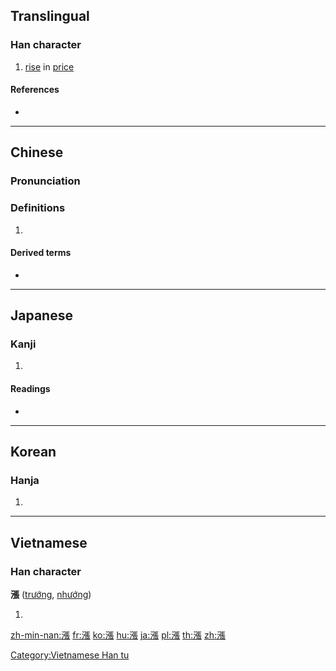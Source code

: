 {{also|涨}}
==Translingual==

===Han character===
{{Han char|rn=85|rad=水|as=11|sn=14|four=31132|canj=ENSV|ids=⿰氵張}}

# [[rise]] in [[price]]

====References====
* {{Han ref|kx=0647.080|dkj=18173|dj=1057.070|hdz=31733.020|uh=6F32|ud=28466|bh=BAA6|bd=47782}}

----

==Chinese==
{{zh-forms|s=涨}}

===Pronunciation===
{{zh-pron
|m=zhàng,zhǎng
|c=zoeng2,zoeng3
|h=pfs=chong
|md=
|mn=tiòng
|w=
|mc=y
|oc=y
|cat=
}}

===Definitions===
{{zh-hanzi}}

# {{rfdef|lang=zh}}

====Derived terms====
* {{zh-l|漲價}}

----

==Japanese==

===Kanji===
{{ja-kanji|grade=|rs=水11}}

# {{defn|lang=ja|sort=水11}}

====Readings====
* {{ja-readings|on=[[ちょう]] (chō)|kun=[[みなぎる]] (minagiru)}}

----

==Korean==

===Hanja===
{{ko-hanja|hangeul=창|eumhun=|rv=chang|mr=ch'ang|y=chang}}

# {{defn|lang=ko|sort=水11}}

----

==Vietnamese==

===Han character===
'''漲''' ([[trướng]], [[nhướng]])

# {{defn|lang=vi}}

[[Category:Vietnamese Han tu]]

[[zh-min-nan:漲]]
[[fr:漲]]
[[ko:漲]]
[[hu:漲]]
[[ja:漲]]
[[pl:漲]]
[[th:漲]]
[[zh:漲]]